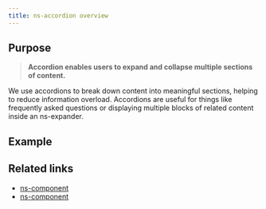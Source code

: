 ```yaml
---
title: ns-accordion overview
---
```



## Purpose

> **Accordion enables users to expand and collapse multiple sections of content.**

We use accordions to break down content into meaningful sections, helping to reduce information overload. Accordions are useful for things like frequently asked questions or displaying multiple blocks of related content inside an ns-expander.

## Example

<Wrapper name="ns-accordion">
  <ExampleStandard slot="template"/>
</Wrapper>

## Related links

- [ns-component](#!)
- [ns-component](#!)
